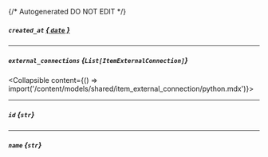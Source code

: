 {/* Autogenerated DO NOT EDIT  */}

##### `created_at` [*{ `date` }*](https://docs.python.org/3/library/datetime.html#date-objects)

---
##### `external_connections` *{`List[ItemExternalConnection]`}*
<Collapsible content={() => import('/content/models/shared/item_external_connection/python.mdx')}>
</Collapsible>

---
##### `id` *{`str`}*

---
##### `name` *{`str`}*

